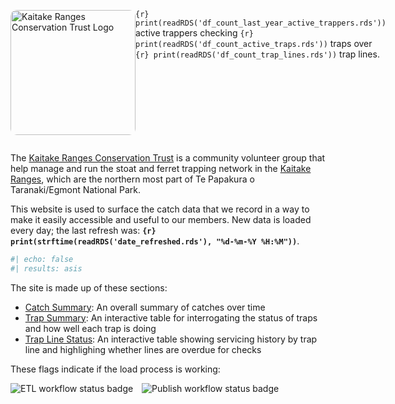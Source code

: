 

<div style="display: flex;">

<img src="KTrust.png" alt="Kaitake Ranges Conservation Trust Logo" style="width: 200px; border-radius: 10px;">

<span class="home-leadtext">
  <span class="lead-accentuate">`{r} print(readRDS('df_count_last_year_active_trappers.rds'))`</span> active trappers checking <span class="lead-accentuate">`{r} print(readRDS('df_count_active_traps.rds'))`</span> traps over <span class="lead-accentuate">`{r} print(readRDS('df_count_trap_lines.rds'))`</span> trap lines.
</span>
<!--  things to add: trap count, checks, people involved over last year, number of trap lines -->

</div>

<p>
  The <a href="https://www.facebook.com/kaitakeconservation/" target="_blank">Kaitake Ranges Conservation Trust</a> is a community volunteer group that help manage and run the stoat and ferret trapping network in the <a href="https://en.wikipedia.org/wiki/Kaitake_Range" target="_blank">Kaitake Ranges</a>, which are the northern most part of Te Papakura o Taranaki/Egmont National Park.
</p>

<p>
  This website is used to surface the catch data that we record in a way to make it easily accessible and useful to our members. New data is loaded every day; the last refresh was: <b>`{r} print(strftime(readRDS('date_refreshed.rds'), "%d-%m-%Y %H:%M"))`</b>.
  
```r
#| echo: false
#| results: asis
```

<p>
  The site is made up of these sections:
  <ul type = "dot">
  <li><a href="catchsummary.html">Catch Summary</a>: An overall summary of catches over time</li>
  <li><a href="trapsummary.html">Trap Summary</a>: An interactive table for interrogating the status of traps and how well each trap is doing</li>
  <li><a href="traplinestatus.html">Trap Line Status</a>: An interactive table showing servicing history by trap line and highlighing whether lines are overdue for checks</li>
  </ul>
</p>

  These flags indicate if the load process is working:
</p>
<p class="d-flex justify-content-center">
  <img src="https://github.com/kaitakeranges/kaitakeranges.github.io/actions/workflows/import_data.yml/badge.svg" alt="ETL workflow status badge" style="margin-right: 10px" />
  <img src="https://github.com/kaitakeranges/kaitakeranges.github.io/actions/workflows/publish.yml/badge.svg" alt="Publish workflow status badge" />
</p>